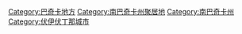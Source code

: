 [[Category:巴奇卡地方|Category:巴奇卡地方]]
[[Category:南巴奇卡州聚居地|Category:南巴奇卡州聚居地]]
[[Category:南巴奇卡州|Category:南巴奇卡州]]
[[Category:伏伊伏丁那城市|Category:伏伊伏丁那城市]]